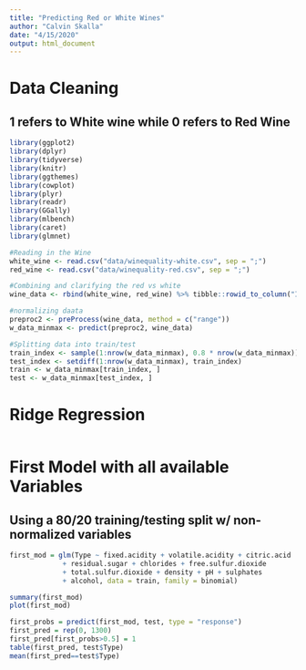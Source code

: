 ```yaml
---
title: "Predicting Red or White Wines"
author: "Calvin Skalla"
date: "4/15/2020"
output: html_document
---
```


# Data Cleaning
## 1 refers to White wine while 0 refers to Red Wine
```r
library(ggplot2)
library(dplyr)
library(tidyverse)
library(knitr)
library(ggthemes)
library(cowplot)
library(plyr)
library(readr)
library(GGally)
library(mlbench)
library(caret)
library(glmnet)

#Reading in the Wine
white_wine <- read.csv("data/winequality-white.csv", sep = ";")
red_wine <- read.csv("data/winequality-red.csv", sep = ";")

#Combining and clarifying the red vs white
wine_data <- rbind(white_wine, red_wine) %>% tibble::rowid_to_column("ID") %>% mutate(Type = ifelse(ID <= 4898, 1, 0)) %>% select(-ID)

#normalizing daata
preproc2 <- preProcess(wine_data, method = c("range"))
w_data_minmax <- predict(preproc2, wine_data)

#Splitting data into train/test
train_index <- sample(1:nrow(w_data_minmax), 0.8 * nrow(w_data_minmax))
test_index <- setdiff(1:nrow(w_data_minmax), train_index)
train <- w_data_minmax[train_index, ]
test <- w_data_minmax[test_index, ]
```

# Ridge Regression
```r

```


# First Model with all available Variables
## Using a 80/20 training/testing split w/ non-normalized variables
```r
first_mod = glm(Type ~ fixed.acidity + volatile.acidity + citric.acid
             + residual.sugar + chlorides + free.sulfur.dioxide 
             + total.sulfur.dioxide + density + pH + sulphates
             + alcohol, data = train, family = binomial)

summary(first_mod)
plot(first_mod)

first_probs = predict(first_mod, test, type = "response")
first_pred = rep(0, 1300)
first_pred[first_probs>0.5] = 1
table(first_pred, test$Type)
mean(first_pred==test$Type)
```

```r

```


